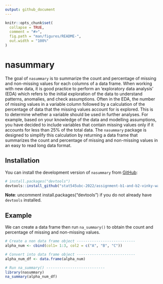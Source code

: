 ```yaml
---
output: github_document
---
```


<!-- README.md is generated from README.Rmd. Please edit that file -->

```r
knitr::opts_chunk$set(
  collapse = TRUE,
  comment = "#>",
  fig.path = "man/figures/README-",
  out.width = "100%"
)
```

# nasummary

<!-- badges: start -->
<!-- badges: end -->

The goal of `nasummary` is to summarize the count and percentage of missing and non-missing values for each columns of a data frame. When working with new data, it is good practice to perform an ‘exploratory data analysis’ (EDA) which refers to the initial exploration of the data to understand patterns, anomalies, and check assumptions. Often in the EDA, the number of missing values in a variable column followed by a calculation of the percentage of data that the missing values account for is explored. This is to determine whether a variable should be used in further analyses. For example, based on your knowledge of the data and modelling assumptions, you have decided to include variables that contain missing values only if it accounts for less than 25% of the total data.  The `nasummary` package is designed to simplify this calculation by returning a data frame that summarizes the count and percentage of missing and non-missing values in an easy to read long data format.  

## Installation

You can install the development version of `nasummary` from [GitHub](https://github.com/): 

```r
# install.packages("devtools")
devtools::install_github("stat545ubc-2022/assignment-b1-and-b2-vinky-wang/nasummary/")
```
**Note**: uncomment install.packages("devtools") if you do not already have `devtools` installed. 



## Example

We can create a data frame then run `na_summary()` to obtain the count and percentage of missing and non-missing values. 

```r
# Create a non data frame object ---------------------------
alpha_num <- cbind(col1= 1:3, col2 = c("A", "B", "C"))

# Convert into data frame object ---------------------------
alpha_num_df <- data.frame(alpha_num)

# Run na_summary() ---------------------------
library(nasummary)
na_summary(alpha_num_df)
```

